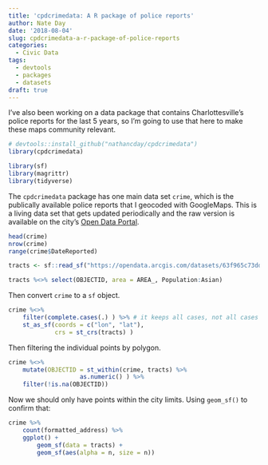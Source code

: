 ```yaml
---
title: 'cpdcrimedata: A R package of police reports'
author: Nate Day
date: '2018-08-04'
slug: cpdcrimedata-a-r-package-of-police-reports
categories:
  - Civic Data
tags:
  - devtools
  - packages
  - datasets
draft: true
---
```


I've also been working on a data package that contains Charlottesville's police reports for the last 5 years, so I'm going to use that here to make these maps community relevant.

```r
# devtools::install_github("nathancday/cpdcrimedata")
library(cpdcrimedata)

library(sf)
library(magrittr)
library(tidyverse)
```

The `cpdcrimedata` package has one main data set `crime`, which is the publically available police reports that I geocoded with GoogleMaps. This is a living data set that gets updated periodically and the raw version is available on the city's [Open Data Portal](http://opendata.charlottesville.org/).

```r
head(crime)
nrow(crime)
range(crime$DateReported)
```

```r
tracts <- sf::read_sf("https://opendata.arcgis.com/datasets/63f965c73ddf46429befe1132f7f06e2_15.geojson")

tracts %<>% select(OBJECTID, area = AREA_, Population:Asian)
```

Then convert `crime` to a `sf` object.

```r
crime %<>%
    filter(complete.cases(.) ) %>% # it keeps all cases, not all cases can be geo-coded
    st_as_sf(coords = c("lon", "lat"),
             crs = st_crs(tracts) )
```

Then filtering the individual points by polygon.

```r
crime %<>%
    mutate(OBJECTID = st_within(crime, tracts) %>%
                    as.numeric() ) %>%
    filter(!is.na(OBJECTID))
```

Now we should only have points within the city limits. Using `geom_sf()` to confirm that:

```r
crime %>%
    count(formatted_address) %>%
    ggplot() +
        geom_sf(data = tracts) +
        geom_sf(aes(alpha = n, size = n))
```